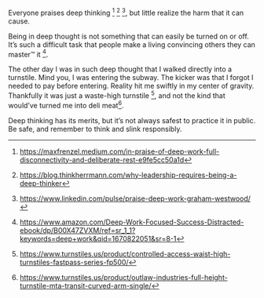 Everyone praises deep thinking [^1] [^2] [^3], but little realize the harm that it can cause. 

[^1]: https://maxfrenzel.medium.com/in-praise-of-deep-work-full-disconnectivity-and-deliberate-rest-e9fe5cc50a1d

[^2]: https://blog.thinkherrmann.com/why-leadership-requires-being-a-deep-thinker

[^3]: https://www.linkedin.com/pulse/praise-deep-work-graham-westwood/

Being in deep thought is not something that can easily be turned on or off. 
It’s such a difficult task that people make a living convincing others they can master™ it [^4].

[^4]: https://www.amazon.com/Deep-Work-Focused-Success-Distracted-ebook/dp/B00X47ZVXM/ref=sr_1_1?keywords=deep+work&qid=1670822051&sr=8-1

The other day I was in such deep thought that I walked directly into a turnstile. Mind you, I was entering the subway. 
The kicker was that I forgot I needed to pay before entering. Reality hit me swiftly in my center of gravity.
Thankfully it was just a waste-high turnstile [^5], and not the kind that would’ve turned me into deli meat[^6].

[^5]: https://www.turnstiles.us/product/controlled-access-waist-high-turnstiles-fastpass-series-fp500/

[^6]: https://www.turnstiles.us/product/outlaw-industries-full-height-turnstile-mta-transit-curved-arm-single/

Deep thinking has its merits, but it’s not always safest to practice it in public. Be safe, and remember to think and slink responsibly.